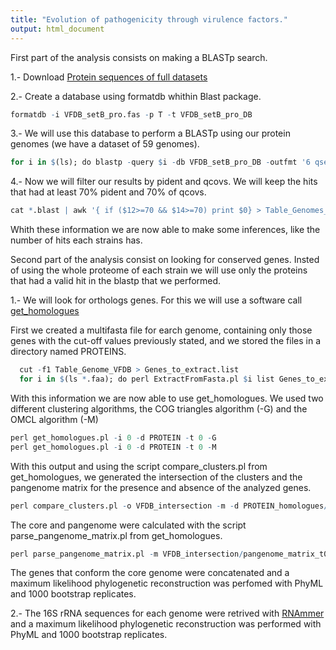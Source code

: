---
title: "Evolution of pathogenicity through virulence factors."
output: html_document
---
 First part of the analysis consists on making a BLASTp search.

1.- Download [Protein sequences of full datasets](http://www.mgc.ac.cn/VFs/download.htm)

2.- Create a database using formatdb whithin Blast package. 


```{r,eval=FALSE}
formatdb -i VFDB_setB_pro.fas -p T -t VFDB_setB_pro_DB
```

3.- We will use this database to perform a BLASTp using our protein genomes (we have a dataset of 59 genomes). 

```{r,eval=FALSE}
for i in $(ls); do blastp -query $i -db VFDB_setB_pro_DB -outfmt '6 qseqid sseqid qlen slen qstart qend sstart send length evalue bitscore pident ppos qcovs stitle' -max_target_seqs 1 > output.$i.blast done
```

4.- Now we will filter our results by pident and qcovs. We will keep the hits that had at least 70% pident and 70% of qcovs. 

```{r,eval=FALSE}
cat *.blast | awk '{ if ($12>=70 && $14>=70) print $0} > Table_Genomes_VFDB
```

Whith these information we are now able to make some inferences, like the number of hits each strains has.

  Second part of the analysis consist on looking for conserved genes. Insted of using the whole proteome of each strain we will use only the proteins that had a valid hit in the blastp that we performed. 
  
1.- We will look for orthologs genes. For this we will use a software call [get_homologues](https://github.com/eead-csic-compbio/get_homologues)

  First we created a multifasta file for earch genome, containing only those genes with the cut-off values previously stated, and we stored the files in a directory named PROTEINS.

```{r,eval=FALSE}
  cut -f1 Table_Genome_VFDB > Genes_to_extract.list
  for i in $(ls *.faa); do perl ExtractFromFasta.pl $i list Genes_to_extract.list > $i.fasta; done
```

 With this information we are now able to use get_homologues. We used two different clustering algorithms, the COG triangles algorithm (-G) and the OMCL algorithm (-M)
 
```{r,eval=FALSE}
perl get_homologues.pl -i 0 -d PROTEIN -t 0 -G
perl get_homologues.pl -i 0 -d PROTEIN -t 0 -M
```
 
 With this output and using the script compare_clusters.pl from get_homologues, we generated the intersection of the clusters and the pangenome matrix for the presence and absence of the analyzed genes.
```{r,eval=FALSE}
perl compare_clusters.pl -o VFDB_intersection -m -d PROTEIN_homologues/P44P4S2P179_f0_0taxa_algCOG_e0_,PROTEIN_homologues/P44P4S2P179_f0_0taxa_algOMCL_e0_
```

 The core and pangenome were calculated with the script parse_pangenome_matrix.pl from get_homologues.
```{r,eval=FALSE}
perl parse_pangenome_matrix.pl -m VFDB_intersection/pangenome_matrix_t0.tab -s
```
 
 The genes that conform the core genome were concatenated and a maximum likelihood phylogenetic reconstruction was perfomed with PhyML and 1000 bootstrap replicates. 
 
2.- The 16S rRNA sequences for each genome were retrived with [RNAmmer](http://www.cbs.dtu.dk/services/RNAmmer/) and a maximum likelihood phylogenetic reconstruction was performed with PhyML and 1000 bootstrap replicates.

  
  
  
  
  
  
  
  
  
  
  
  
